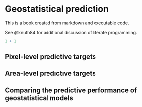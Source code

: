 # Geostatistical prediction

This is a book created from markdown and executable code.

See @knuth84 for additional discussion of literate programming.

```r
1 + 1
```

## Pixel-level predictive targets

## Area-level predictive targets

## Comparing the predictive performance of geostatistical models

